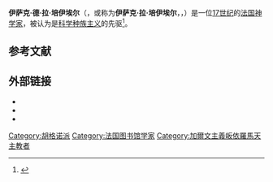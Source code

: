 {{Infobox person
| name   = Armand Trousseau
| image     = Du Rappel Des Juifs, Issac de Peyrere.jpg
| image_size  = 180px
| caption  = 培伊埃尔的书
| birth_date  = 1596年
| birth_place = 法国[[波尔多|波尔多]]
| death_date = 1676年
| death_place = 法国[[欧贝维利耶|欧贝维利耶]]
| alma_mater = 
| occupation = 神学家
| known for = 
| religion = 
| spouse = 
| children = 
| parents  = 
| signature = 
}}
'''伊萨克·德·拉·培伊埃尔'''（{{lang-fr|Isaac de La Peyrère}}，或称为'''伊萨克·拉·培伊埃尔'''，{{lang|fr|Isaac La Peyrère}}，{{bd|1596年||1676年|}}）是一位[[17世纪|17世纪]]的[[法国|法国]][[神学家|神学家]]，被认为是[[科学种族主义|科学种族主义]]的先驱<ref>{{cite web
 |url=https://www.jewishvirtuallibrary.org/la-peyr-x00e8-re-isaac
 |title=La Peyrère, Isaac
 |last=
 |first=
 |date=
 |website=Jewish Virtual Library
 |publisher=American-Israeli Cooperative Enterprise
 |access-date=27 May 2020
 |archive-date=2021-02-27
 |archive-url=https://web.archive.org/web/20210227193521/https://www.jewishvirtuallibrary.org/la-peyr-x00e8-re-isaac
 }}</ref>。

==参考文献==
{{reflist}}
==外部链接==
* {{Gutenberg author |id=La+Peyrère,+Isaac+de}}
* {{Gutenberg|no=22011|name=Relation de l'Islande}}
* {{Internet Archive author |sname=Isaac La Peyrère |sopt=w}}

{{Authority control}}

{{DEFAULTSORT:La Peyrere, Isaac}}

[[Category:胡格诺派|Category:胡格诺派]]
[[Category:法国图书馆学家|Category:法国图书馆学家]]
[[Category:加爾文主義皈依羅馬天主教者|Category:加爾文主義皈依羅馬天主教者]]